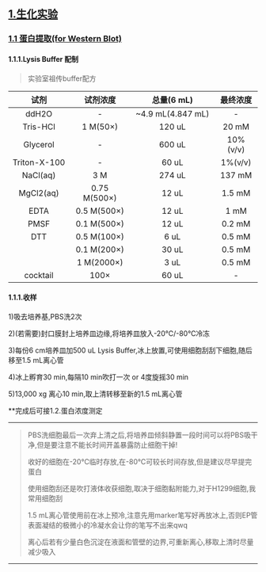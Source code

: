 ## [1.生化实验](https://luyuxiaopku.github.io/LuExperiments/1.Biochemistry_Experiments/)
### [1.1 蛋白提取(for Western Blot)](https://luyuxiaopku.github.io/LuExperiments/1.Biochemistry_Experiments/1.1.whole_cell_lysis_for_WB/)  

#### 1.1.1.Lysis Buffer 配制


>实验室祖传buffer配方  



|      试剂      |     试剂浓度     |     总量(6 mL)      |   最终浓度   |
|:------------:|:------------:|:-----------------:|:--------:|  
|    ddH2O     |      -       | ~4.9 mL(4.847 mL) |    -     |  
|   Tris-HCl   |   1 M(50×)   |      120 uL       |  20 mM   |  
|   Glycerol   |      -       |      600 uL       | 10%(v/v) |  
| Triton-X-100 |      -       |       60 uL       | 1%(v/v)  |  
|   NaCl(aq)   |     3 M      |      274 uL       |  137 mM  |  
|  MgCl2(aq)   | 0.75 M(500×) |       12 uL       |  1.5 mM  |  
|     EDTA     | 0.5 M(500×)  |       12 uL       |   1 mM   |  
|     PMSF     | 0.1 M(500×)  |       12 uL       |  0.2 mM  |  
|     DTT      | 0.5 M(100×)  |       6 uL        |  0.5 mM  |
|              | 0.1 M(200×)  |       30 uL       |  0.5 mM  |  
|              |  1 M(2000×)  |       3 uL        |  0.5 mM  |  
|   cocktail   |     100×     |        60 uL        |    -     |






#### 1.1.1.收样
1)吸去培养基,PBS洗2次  
  
2)(若需要)封口膜封上培养皿边缘,将培养皿放入-20℃/-80℃冷冻  
  
3)每份6 cm培养皿加500 uL Lysis Buffer,冰上放置,可使用细胞刮刮下细胞,随后移至1.5 mL离心管  
  
4)冰上孵育30 min,每隔10 min吹打一次  or  4度旋摇30 min  
  
5)13,000 xg 离心10 min,取上清转移至新的1.5 mL离心管

**完成后可接1.2.蛋白浓度测定

***
>PBS洗细胞最后一次弃上清之后,将培养皿倾斜静置一段时间可以将PBS吸干净,但是要注意不能长时间开盖暴露防止细胞干掉!  
>
>收好的细胞在-20℃临时存放,在-80℃可较长时间存放,但是建议尽早提完蛋白  
>
>使用细胞刮还是吹打液体收获细胞,取决于细胞黏附能力,对于H1299细胞,我常用细胞刮  
> 
>1.5 mL离心管使用前在冰上预冷,注意先用marker笔写好再放冰上,否则EP管表面凝结的极微小的冷凝水会让你的笔写不出来qwq  
>
>离心后若有少量白色沉淀在液面和管壁的边界,可重新离心,移取上清时尽量减少吸入  

*** 
